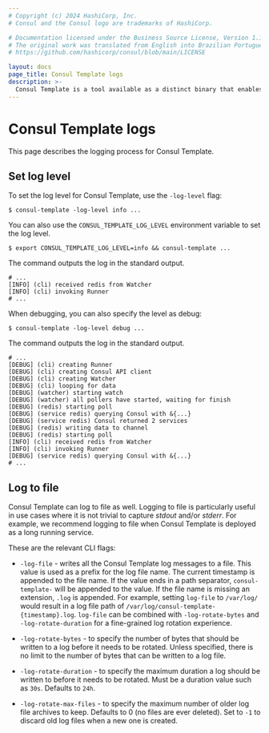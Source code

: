 ```yaml
---
# Copyright (c) 2024 HashiCorp, Inc.
# Consul and the Consul logo are trademarks of HashiCorp.

# Documentation licensed under the Business Source License, Version 1.1.
# The original work was translated from English into Brazilian Portuguese.
# https://github.com/hashicorp/consul/blob/main/LICENSE

layout: docs
page_title: Consul Template logs
description: >-
  Consul Template is a tool available as a distinct binary that enables dynamic application configuration and secrets rotation for Consul deployments based on Go templates.
---
```


# Consul Template logs

This page describes the logging process for Consul Template.

## Set log level

To set the log level for Consul Template, use the `-log-level` flag:

```shell-session
$ consul-template -log-level info ...
```

You can also use the `CONSUL_TEMPLATE_LOG_LEVEL` environment variable to set the log level.

```shell-session
$ export CONSUL_TEMPLATE_LOG_LEVEL=info && consul-template ...
```

The command outputs the log in the standard output.

<CodeBlockConfig hideClipboard>

```log
# ...
[INFO] (cli) received redis from Watcher
[INFO] (cli) invoking Runner
# ...
```

</CodeBlockConfig>

When debugging, you can also specify the level as debug:

```shell-session
$ consul-template -log-level debug ...
```

The command outputs the log in the standard output.

<CodeBlockConfig hideClipboard>

```log
# ...
[DEBUG] (cli) creating Runner
[DEBUG] (cli) creating Consul API client
[DEBUG] (cli) creating Watcher
[DEBUG] (cli) looping for data
[DEBUG] (watcher) starting watch
[DEBUG] (watcher) all pollers have started, waiting for finish
[DEBUG] (redis) starting poll
[DEBUG] (service redis) querying Consul with &{...}
[DEBUG] (service redis) Consul returned 2 services
[DEBUG] (redis) writing data to channel
[DEBUG] (redis) starting poll
[INFO] (cli) received redis from Watcher
[INFO] (cli) invoking Runner
[DEBUG] (service redis) querying Consul with &{...}
# ...
```

</CodeBlockConfig>

## Log to file

Consul Template can log to file as well. Logging to file is particularly useful in use cases where it is not trivial to capture *stdout* and/or *stderr*. For example, we recommend logging to file when Consul Template is deployed as a long running service.

These are the relevant CLI flags:

- `-log-file` - writes all the Consul Template log messages to a file. This value is used as a prefix for the log file name. The current timestamp
  is appended to the file name. If the value ends in a path separator, `consul-template-` will be appended to the value. If the file name is missing an extension, `.log` is appended. For example, setting `log-file` to `/var/log/` would result in a log file path of `/var/log/consul-template-{timestamp}.log`. `log-file` can be combined with `-log-rotate-bytes` and `-log-rotate-duration` for a fine-grained log rotation experience.

- `-log-rotate-bytes` - to specify the number of bytes that should be written to a log before it needs to be rotated. Unless specified, there is no limit to the number of bytes that can be written to a log file.

- `-log-rotate-duration` - to specify the maximum duration a log should be written to before it needs to be rotated. Must be a duration value such as `30s`. Defaults to `24h`.

- `-log-rotate-max-files` - to specify the maximum number of older log file archives to keep. Defaults to 0 (no files are ever deleted). Set to `-1` to discard old log files when a new one is created.
